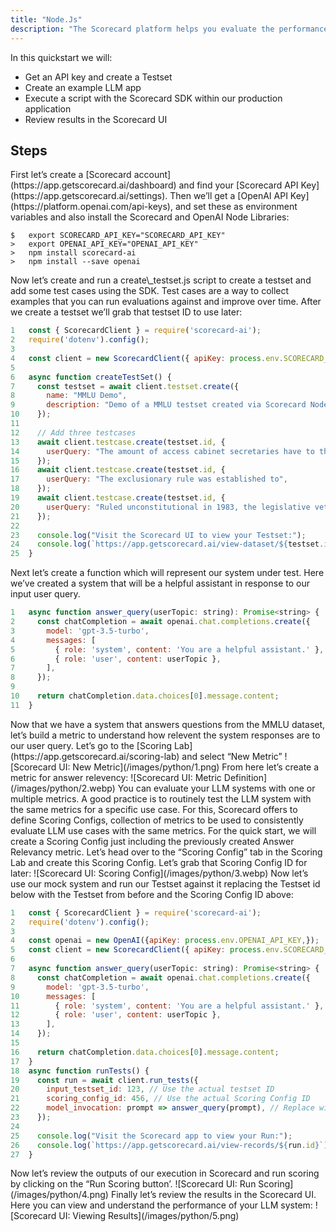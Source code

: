 ```yaml
---
title: "Node.Js"
description: "The Scorecard platform helps you evaluate the performance of your LLM app to ship faster with more confidence. "
---
```

In this quickstart we will:

* Get an API key and create a Testset
* Create an example LLM app
* Execute a script with the Scorecard SDK within our production application
* Review results in the Scorecard UI



## Steps
<Steps>
  <Step title="Setup">
First let’s create a [Scorecard account](https://app.getscorecard.ai/dashboard) and find your [Scorecard API Key](https://app.getscorecard.ai/settings). Then we’ll get a [OpenAI API Key](https://platform.openai.com/api-keys), and set these as environment variables and also install the Scorecard and OpenAI Node Libraries:

```node Node Install
$	export SCORECARD_API_KEY="SCORECARD_API_KEY"
>	export OPENAI_API_KEY="OPENAI_API_KEY"
>	npm install scorecard-ai
>	npm install --save openai
```
  </Step>
  <Step title="Create Testcases">
Now let’s create and run a create\_testset.js script to create a testset and add some test cases using the SDK. Test cases are a way to collect examples that you can run evaluations against and improve over time. After we create a testset we’ll grab that testset ID to use later:

```js Create\_testset.js
1	const { ScorecardClient } = require('scorecard-ai');
2	require('dotenv').config(); 
3	
4	const client = new ScorecardClient({ apiKey: process.env.SCORECARD_API_KEY });
5	
6	async function createTestSet() {
7	  const testset = await client.testset.create({
8	    name: "MMLU Demo",
9	    description: "Demo of a MMLU testset created via Scorecard Node SDK",
10	  });
11	
12	  // Add three testcases
13	  await client.testcase.create(testset.id, {
14	    userQuery: "The amount of access cabinet secretaries have to the president is most likely to be controlled by thew",
15	  });
16	  await client.testcase.create(testset.id, {
17	    userQuery: "The exclusionary rule was established to",
18	  });
19	  await client.testcase.create(testset.id, {
20	    userQuery: "Ruled unconstitutional in 1983, the legislative veto had allowed",
21	  });
22	
23	  console.log("Visit the Scorecard UI to view your Testset:");
24	  console.log(`https://app.getscorecard.ai/view-dataset/${testset.id}`);
25	}
```

  </Step>
  <Step title="Create Test System">
Next let’s create a function which will represent our system under test. Here we’ve created a system that will be a helpful assistant in response to our input user query.


```js Mock system
1	async function answer_query(userTopic: string): Promise<string> {
2	  const chatCompletion = await openai.chat.completions.create({
3	    model: 'gpt-3.5-turbo',
4	    messages: [
5	      { role: 'system', content: 'You are a helpful assistant.' },
6	      { role: 'user', content: userTopic },
7	    ],
8	  });
9	
10	  return chatCompletion.data.choices[0].message.content;
11	}
```
  </Step>
  <Step title="Create Metrics">
Now that we have a system that answers questions from the MMLU dataset, let’s build a metric to understand how relevent the system responses are to our user query. Let’s go to the [Scoring Lab](https://app.getscorecard.ai/scoring-lab) and select “New Metric”
<Frame caption="Scorecard UI: New Metric">
![Scorecard UI: New Metric](/images/python/1.png)
</Frame>
From here let’s create a metric for answer relevency:
<Frame caption="Scorecard UI: Metric Definition">
![Scorecard UI: Metric Definition](/images/python/2.webp)
</Frame>
You can evaluate your LLM systems with one or multiple metrics. A good practice is to routinely test the LLM system with the same metrics for a specific use case. For this, Scorecard offers to define Scoring Configs, collection of metrics to be used to consistently evaluate LLM use cases with the same metrics. For the quick start, we will create a Scoring Config just including the previously created Answer Relevancy metric. Let’s head over to the “Scoring Config” tab in the Scoring Lab and create this Scoring Config. Let’s grab that Scoring Config ID for later:
<Frame caption="Scorecard UI: Scoring Config">
![Scorecard UI: Scoring Config](/images/python/3.webp)
</Frame>
  </Step>
  <Step title="Create Test System">
Now let’s use our mock system and run our Testset against it replacing the Testset id below with the Testset from before and the Scoring Config ID above:


```js Run\_tests.js
1	const { ScorecardClient } = require('scorecard-ai');
2	require('dotenv').config(); 
3	
4	const openai = new OpenAI({apiKey: process.env.OPENAI_API_KEY,});
5	const client = new ScorecardClient({ apiKey: process.env.SCORECARD_API_KEY });
6	
7	async function answer_query(userTopic: string): Promise<string> {
8	  const chatCompletion = await openai.chat.completions.create({
9	    model: 'gpt-3.5-turbo',
10	    messages: [
11	      { role: 'system', content: 'You are a helpful assistant.' },
12	      { role: 'user', content: userTopic },
13	    ],
14	  });
15	
16	  return chatCompletion.data.choices[0].message.content;
17	}
18	async function runTests() {
19	  const run = await client.run_tests({
20	    input_testset_id: 123, // Use the actual testset ID
21	    scoring_config_id: 456, // Use the actual Scoring Config ID
22	    model_invocation: prompt => answer_query(prompt), // Replace with your system
23	  });
24	
25	  console.log("Visit the Scorecard app to view your Run:");
26	  console.log(`https://app.getscorecard.ai/view-records/${run.id}`);
27	}
```
  </Step>
  <Step title="Run Scoring">
Now let’s review the outputs of our execution in Scorecard and run scoring by clicking on the “Run Scoring button’.
<Frame caption="Scorecard UI: Run Scoring">
![Scorecard UI: Run Scoring](/images/python/4.png)
</Frame>
  </Step>
  <Step title="View Results">
Finally let’s review the results in the Scorecard UI. Here you can view and understand the performance of your LLM system:
<Frame caption="Scorecard UI: Viewing Results">
![Scorecard UI: Viewing Results](/images/python/5.png)
</Frame>
  </Step>
</Steps>